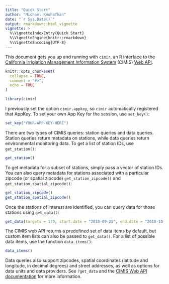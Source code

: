 ```yaml
---
title: "Quick Start"
author: "Michael Koohafkan"
date: "`r Sys.Date()`"
output: rmarkdown::html_vignette
vignette: >
  %\VignetteIndexEntry{Quick Start}
  %\VignetteEngine{knitr::rmarkdown}
  %\VignetteEncoding{UTF-8}
---
```


This document gets you up and running with `cimir `, an R interface to
the 
[California Irrigiation Management Information System](https://cimis.water.ca.gov/)
(CIMIS) [Web API](http://et.water.ca.gov/Home/Index).

```r
knitr::opts_chunk$set(
  collapse = TRUE,
  comment = "#>",
  echo = TRUE
)
```


```r
library(cimir)
```

I previously set the option `cimir.appkey`, so `cimir` automatically 
registered that AppKey. To set your own App Key for the session, use
`set_key()`:

```r
set_key("YOUR-APP-KEY-HERE")
```

There are two types of CIMIS queries: station queries and data queries.
Station queries return metadata on stations, while data queries return
environmental monitoring data. To get a list of station IDs, use 
`get_station()`:

```r
get_station()
```

To get metadata for a subset of stations, simply pass a vector of 
station IDs. You can also query metadata for stations associated 
with a particular zipcode (or spatial zipcode) 
`get_station_zipcode()` and `get_station_spatial_zipcode()`:

```r
get_station_zipcode()
get_station_spatial_zipcode()
```

Once the stations of interest are identified, you can query data
for those stations using `get_data()`:

```r
get_data(targets = 170, start.date = "2018-09-25", end.date = "2018-10-01")
```

The CIMIS web API returns a predefined set of data items by default,
but custom item lists can also be passed to `get_data()`. For a list
of possible data items, use the function `data_items()`:

```r
data_items()
```

Data queries also support zipcodes, spatial coordinates (latitude and 
longitude, in decimal degrees) and street addresses, as well as options
for data units and data providers. See `?get_data` and the 
[CIMIS Web API documentation](http://et.water.ca.gov/Rest/Index) for
more information.
